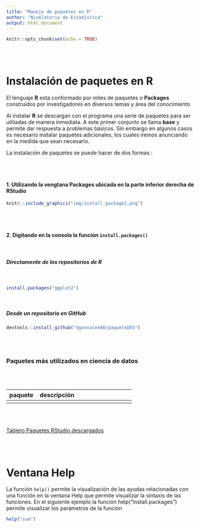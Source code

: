 ```yaml
---
title: "Manejo de paquetes en R"
author: "Nivelatorio de Estadística"
output: html_document
---
```


```r
knitr::opts_chunk$set(echo = TRUE)
```

<br/><br/>

# **Instalación de paquetes en R**


El lenguaje **R** esta conformado por miles de paquetes o **Packages** construidos por investigadores en diversos temas y área del conocimiento

Al instalar **R** se descargan con el programa una serie de paquetes para ser utiliadas de manera inmediata. A este primer conjunto se llama **base** y permite dar respuesta a problemas básicos. Sin embargo en algunos casos es necesario instalar paquetes adicionales, los cuales iremos anunciando en la medida que sean necesario.

La instalación de paquetes se puede hacer de dos formas : 

<br/><br/>

#### 1. Utilizando la vengtana **Packages** ubicada en la parte inferior derecha de RStudio


```r
knitr::include_graphics("img/install_package1.png")
```

<br/><br/>

#### 2. Digitando en la consola la función `install.packages()` 

<br/>

##### Directamente de los repositorios de R

<br/>

```r
install.packages("ggplot2")
```

<br/>

##### Desde un repositorio en GitHub

```r
devtools::install_github("dgonxalex80/paqueteDEG")
```

<br/><br/>


### **Paquetes más utilizados en ciencia de datos** 

<br/><br/>


|    paquete        |  descripción                                              |
|:------------------|:----------------------------------------------------------|
|                   |                                                           |



<br/><br/>


[Tablero Paquetes RStudio descargados](https://gallery.shinyapps.io/087-crandash/)


<br/><br/>


# Ventana **Help**

La función `help()`  permite la visualización de las ayudas relacionadas con una función en la ventana Help  que permite visualizar la sintaxis de las funciones. En el siguiente ejemplo la función help("install.packages") permite visualizar los parámetros de la función

```r
help("sum")
```




